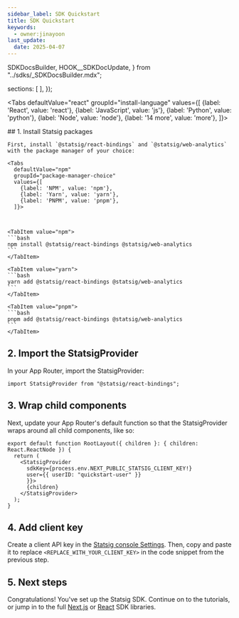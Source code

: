 ```yaml
---
sidebar_label: SDK Quickstart
title: SDK Quickstart
keywords:
  - owner:jinayoon
last_update:
  date: 2025-04-07
---
```


  SDKDocsBuilder,
  HOOK__SDKDocUpdate,
} from "../sdks/_SDKDocsBuilder.mdx";




  sections: [
  ],
});



<Tabs
  defaultValue="react"
  groupId="install-language"
  values={[
    {label: 'React', value: 'react'},
    {label: 'JavaScript', value: 'js'},
    {label: 'Python', value: 'python'},
    {label: 'Node', value: 'node'},
    {label: '14 more', value: 'more'},
  ]}>

  <TabItem value="react">
    ## 1. Install Statsig packages

    First, install `@statsig/react-bindings` and `@statsig/web-analytics` with the package manager of your choice:

    <Tabs
      defaultValue="npm"
      groupId="package-manager-choice"
      values={[
        {label: 'NPM', value: 'npm'},
        {label: 'Yarn', value: 'yarn'},
        {label: 'PNPM', value: 'pnpm'},
      ]}>



    <TabItem value="npm">
    ```bash
    npm install @statsig/react-bindings @statsig/web-analytics
    ```
    </TabItem>

    <TabItem value="yarn">
    ```bash
    yarn add @statsig/react-bindings @statsig/web-analytics
    ```
    </TabItem>

    <TabItem value="pnpm">
    ```bash
    pnpm add @statsig/react-bindings @statsig/web-analytics
    ```
    </TabItem>
</Tabs>

  ## 2. Import the StatsigProvider
  In your App Router, import the StatsigProvider:

  ```tsx
  import StatsigProvider from "@statsig/react-bindings";
  ```

  ## 3. Wrap child components
  Next, update your App Router's default function so that the StatsigProvider wraps around all child components, like so:

  ```tsx
  export default function RootLayout({ children }: { children: React.ReactNode }) {
    return (
      <StatsigProvider 
        sdkKey={process.env.NEXT_PUBLIC_STATSIG_CLIENT_KEY!}
        user={{ userID: "quickstart-user" }}
        }}>
        {children}
      </StatsigProvider>
    );
  }
  ```
  
  ## 4. Add client key
  Create a client API key in the [Statsig console Settings](https://console.statsig.com/api_keys). Then, copy and paste it to replace `<REPLACE_WITH_YOUR_CLIENT_KEY>` in the code snippet from the previous step.
  
  ## 5. Next steps
  Congratulations! You've set up the Statsig SDK. Continue on to the tutorials, or jump in to the full [Next.js](/client/javascript-sdk/next-js) or [React](/client/javascript-sdk/react) SDK libraries.
  </TabItem>

  <TabItem value="js">
  </TabItem>
  <TabItem value="python">
  </TabItem>
  <TabItem value="node">
  </TabItem>
  <TabItem value="more">
  </TabItem>

</Tabs>
